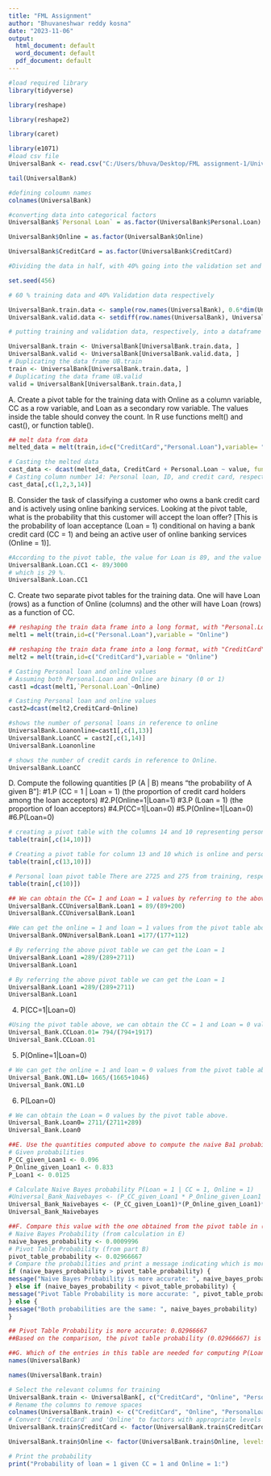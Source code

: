 ---
title: "FML Assignment"
author: "Bhuvaneshwar reddy kosna"
date: "2023-11-06"
output:
  html_document: default
  word_document: default
  pdf_document: default
---

```{r}
#load required library
library(tidyverse)

```

```{r}
library(reshape)
```

```{r}
library(reshape2)
```

```{r}
library(caret)

```

```{r}
library(e1071)
#load csv file
UniversalBank <- read.csv("C:/Users/bhuva/Desktop/FML assignment-1/UniversalBank-1.csv")
```

```{r}
tail(UniversalBank)
```

```{r}
#defining coloumn names
colnames(UniversalBank)

```

```{r}
#converting data into categorical factors
UniversalBank$`Personal Loan` = as.factor(UniversalBank$Personal.Loan)

UniversalBank$Online = as.factor(UniversalBank$Online)

UniversalBank$CreditCard = as.factor(UniversalBank$CreditCard)

```

```{r}
#Dividing the data in half, with 40% going into the validation set and 60% going into the training set

set.seed(456)

```

```{r}
# 60 % training data and 40% Validation data respectively

UniversalBank.train.data <- sample(row.names(UniversalBank), 0.6*dim(UniversalBank)[1])
UniversalBank.valid.data <- setdiff(row.names(UniversalBank), UniversalBank.train.data)
```

```{r}
# putting training and validation data, respectively, into a dataframe from a dataset

UniversalBank.train <- UniversalBank[UniversalBank.train.data, ]
UniversalBank.valid <- UniversalBank[UniversalBank.valid.data, ]
# Duplicating the data frame UB.train
train <- UniversalBank[UniversalBank.train.data, ]
# Duplicating the data frame UB.valid
valid = UniversalBank[UniversalBank.train.data,]

```

A. Create a pivot table for the training data with Online as a column variable,
CC as a row variable, and Loan as a secondary row variable. The values inside
the table should convey the count. In R use functions melt() and cast(), or
function table().

```{r}
## melt data from data
melted_data = melt(train,id=c("CreditCard","Personal.Loan"),variable= "Online")

```

```{r}
# Casting the melted data
cast_data <- dcast(melted_data, CreditCard + Personal.Loan ~ value, fun.aggregate = length)
# Casting column number 14: Personal loan, ID, and credit card, respectively
cast_data[,c(1,2,3,14)]
```

B. Consider the task of classifying a customer who owns a bank credit card and is actively using online
banking services. Looking at the pivot table, what is the probability that this customer will accept the loan
offer? [This is the probability of loan acceptance (Loan = 1) conditional on having a bank credit card (CC
= 1) and being an active user of online banking services (Online = 1)].

```{r}
#According to the pivot table, the value for Loan is 89, and the value for CC is
UniversalBank.Loan.CC1 <- 89/3000
# which is 29 %.
UniversalBank.Loan.CC1

```

C. Create two separate pivot tables for the training data. One will have Loan
(rows) as a function of Online (columns) and the other will have Loan (rows) as
a function of CC.

```{r}
## reshaping the train data frame into a long format, with "Personal.Loan" as an identifier and "Online" as a variable to be melted
melt1 = melt(train,id=c("Personal.Loan"),variable = "Online")

```
```{r}
## reshaping the train data frame into a long format, with "CreditCard" as an identifier and "Online" as a variable to be melted
melt2 = melt(train,id=c("CreditCard"),variable = "Online")

```
```{r}
# Casting Personal loan and online values
# Assuming both Personal.Loan and Online are binary (0 or 1)
cast1 =dcast(melt1,`Personal.Loan`~Online)

```
```{r}
# Casting Personal loan and online values
cast2=dcast(melt2,CreditCard~Online)
```
```{r}
#shows the number of personal loans in reference to online
UniversalBank.Loanonline=cast1[,c(1,13)]
UniversalBank.LoanCC = cast2[,c(1,14)]
UniversalBank.Loanonline
```

```{r}
# shows the number of credit cards in reference to Online.
UniversalBank.LoanCC

```

D. Compute the following quantities [P (A | B) means “the probability of A
given B”]:
#1.P (CC = 1 | Loan = 1) (the proportion of credit card holders among the loan acceptors)
#2.P(Online=1|Loan=1) #3.P (Loan = 1) (the proportion of loan acceptors) #4.P(CC=1|Loan=0)
#5.P(Online=1|Loan=0) #6.P(Loan=0)

```{r}
# creating a pivot table with the columns 14 and 10 representing personal loan
table(train[,c(14,10)])

```

```{r}
# Creating a pivot table for column 13 and 10 which is online and personal loan
table(train[,c(13,10)])
```
```{r}
# Personal loan pivot table There are 2725 and 275 from training, respectively
table(train[,c(10)])

```
```{r}
## We can obtain the CC= 1 and Loan = 1 values by referring to the above p
UniversalBank.CCUniversalBank.Loan1 = 89/(89+200)
UniversalBank.CCUniversalBank.Loan1
```
```{r}
#We can get the online = 1 and loan = 1 values from the pivot table aboveUB.ONUB.Loan1
UniversalBank.ONUniversalBank.Loan1 =177/(177+112)
```

```{r}
# By referring the above pivot table we can get the Loan = 1
UniversalBank.Loan1 =289/(289+2711)
UniversalBank.Loan1

```
```{r}
# By referring the above pivot table we can get the Loan = 1
UniversalBank.Loan1 =289/(289+2711)
UniversalBank.Loan1

```

4. P(CC=1|Loan=0)

```{r}
#Using the pivot table above, we can obtain the CC = 1 and Loan = 0 values
Universal_Bank.CCLoan.01= 794/(794+1917)
Universal_Bank.CCLoan.01
```
5. P(Online=1|Loan=0)

```{r}
# We can get the online = 1 and loan = 0 values from the pivot table above.
Universal_Bank.ON1.L0= 1665/(1665+1046)
Universal_Bank.ON1.L0
```
6. P(Loan=0)

```{r}
# We can obtain the Loan = 0 values by the pivot table above.
Universal_Bank.Loan0= 2711/(2711+289)
Universal_Bank.Loan0
```
```{r}
##E. Use the quantities computed above to compute the naive Ba1 probability P(Loan = 1 | CC = 1,Online = 1).
# Given probabilities
P_CC_given_Loan1 <- 0.096
P_Online_given_Loan1 <- 0.833
P_Loan1 <- 0.0125
```

```{r}
# Calculate Naive Bayes probability P(Loan = 1 | CC = 1, Online = 1)
#Universal_Bank_Naivebayes <- (P_CC_given_Loan1 * P_Online_given_Loan1 * P_Loan1) / (P_CC * P_Online)
Universal_Bank_Naivebayes <- (P_CC_given_Loan1)*(P_Online_given_Loan1)*(P_Loan1)
Universal_Bank_Naivebayes
```
```{r}
##F. Compare this value with the one obtained from the pivot table in (b). Whichis  a more accurate estimate?
# Naive Bayes Probability (from calculation in E)
naive_bayes_probability <- 0.0009996
# Pivot Table Probability (from part B)
pivot_table_probability <- 0.02966667
# Compare the probabilities and print a message indicating which is more accurate
if (naive_bayes_probability > pivot_table_probability) {
message("Naive Bayes Probability is more accurate: ", naive_bayes_probability)
} else if (naive_bayes_probability < pivot_table_probability) {
message("Pivot Table Probability is more accurate: ", pivot_table_probability)
} else {
message("Both probabilities are the same: ", naive_bayes_probability)
}
```

```{r}
## Pivot Table Probability is more accurate: 0.02966667
##Based on the comparison, the pivot table probability (0.02966667) is considered more accurate compared to the Naive Bayes probability

##G. Which of the entries in this table are needed for computing P(Loan = 1 | CC = 1, Online = 1)? Run naive Bayes on the data. Examine the model output on training data, and find the entry that corresponds to P(Loan = 1 | CC = 1, Online = 1). Compare this to the number you obtained in (E). 
names(UniversalBank)
```

```{r}
names(UniversalBank.train)

```

```{r}
# Select the relevant columns for training
UniversalBank.train <- UniversalBank[, c("CreditCard", "Online", "Personal Loan")]
# Rename the columns to remove spaces
colnames(UniversalBank.train) <- c("CreditCard", "Online", "PersonalLoan")
# Convert 'CreditCard' and 'Online' to factors with appropriate levels
UniversalBank.train$CreditCard <- factor(UniversalBank.train$CreditCard, levels = c(0, 1), labels = c("No", "Yes"))

UniversalBank.train$Online <- factor(UniversalBank.train$Online, levels = c(0, 1), labels = c("No", "Yes"))
```

```{r}

# Print the probability
print("Probability of loan = 1 given CC = 1 and Online = 1:")

```
